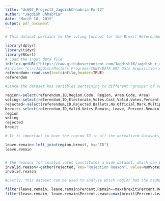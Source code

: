 ---
title: "ds607_Project2_JagdishChhabria-Part2"
author: "Jagdish Chhabria"
date: "March 10, 2019"
output: pdf_document
---

```{r}
# This dataset pertains to the voting turnout for the Brexit Referendum carried out in 2016

library(dplyr)
library(tidyr)
library(RCurl)
# Load the input data file
infile<-getURL("https://raw.githubusercontent.com/Jagdish16/jagdish_r_repo/master/DATA607/week6/referendum.csv")
#infile<-"C://Jagdish/Masters Programs/CUNY/DATA 607 Data Acquisition And Management/Week5/referendum.csv"
referendum<-read.csv(text=infile,header=TRUE)
referendum

```
```{r}
#Since the dataset has variables pertaining to different "groups" of variables from a contextual sense, it makes sense to split it into following normalized datasets: 1) Region identifiers 2) Voting Turnout Data 3) Invalid votes data 4) Leave vs Remain data

region<-select(referendum,ID,Region.Code, Region, Area.Code, Area)
voting<-select(referendum,ID,Electorate,Votes.Cast,Valid.Votes,Percent.Turnout)
rejected<-select(referendum,ID,Rejected.Ballots,No.Official.Mark,Multiple.Marks,Writing.or.Mark,Unmarked.or.Void)
brexit<-select(referendum,ID,Valid.Votes,Remain, Leave, Percent.Remain, Percent.Leave, )
region
voting
rejected
brexit


```
```{r}
# It is important to have the region ID in all the normalized datasets, so that the data can be brought together using the "join" functions, as shown below:

leave.remain<-left_join(region,brexit, by="ID")
leave.remain



```

```{r}
# The reasons for invalid votes constitutes a wide dataset, which can be optimized as shown below:
invalid.reason<-gather(rejected, key="Rejection Reason", value=NumVotes, 3:6)
invalid.reason
```
```{r}
#Lastly, this dataset can be used to analyze which region had the highest percents for leave and remain respectively

filter(leave.remain, leave.remain$Percent.Remain==max(brexit$Percent.Remain))
filter(leave.remain, leave.remain$Percent.Leave==max(brexit$Percent.Leave))
```

